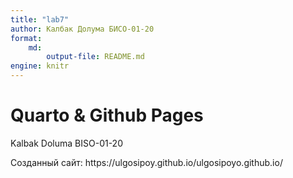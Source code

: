 ---
title: "lab7"
author: Калбак Долума БИСО-01-20
format:
    md:
        output-file: README.md
engine: knitr
---

# Quarto & Github Pages

Kalbak Doluma BISO-01-20

Созданный сайт: https://ulgosipoy.github.io/ulgosipoyo.github.io/
